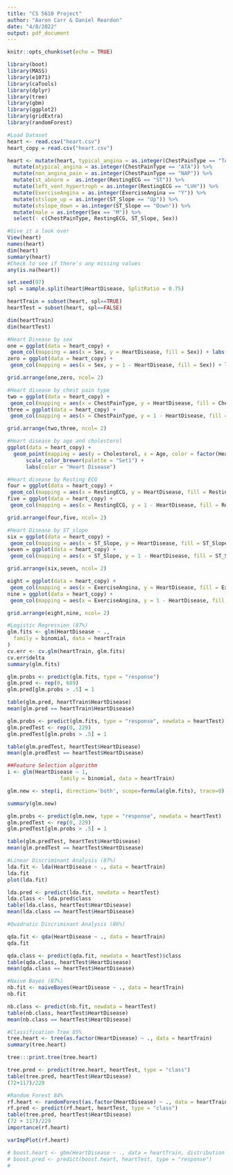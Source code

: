 ```yaml
---
title: "CS 5610 Project"
author: "Aaron Carr & Daniel Reardon"
date: "4/8/2022"
output: pdf_document
---
```


```r
knitr::opts_chunk$set(echo = TRUE)
```



```r
library(boot)
library(MASS)
library(e1071)
library(caTools)
library(dplyr)
library(tree)
library(gbm)
library(ggplot2)
library(gridExtra)
library(randomForest)
```



```r
#Load Dataset
heart <- read.csv("heart.csv")
heart_copy = read.csv("heart.csv")

heart <- mutate(heart, typical_angina = as.integer(ChestPainType == "TA")) %>%
  mutate(atypical_angina = as.integer(ChestPainType == "ATA")) %>%
  mutate(non_angina_pain = as.integer(ChestPainType == "NAP")) %>%
  mutate(st_abnorm =  as.integer(RestingECG == "ST")) %>%
  mutate(left_vent_hypertroph = as.integer(RestingECG == "LVH")) %>%
  mutate(ExerciseAngina = as.integer(ExerciseAngina == "Y")) %>%
  mutate(stslope_up = as.integer(ST_Slope == "Up")) %>%
  mutate(stslope_down = as.integer(ST_Slope == "Down")) %>%
  mutate(male = as.integer(Sex == "M")) %>%
  select(- c(ChestPainType, RestingECG, ST_Slope, Sex))

#Give it a look over
View(heart)
names(heart)
dim(heart)
summary(heart)
#Check to see if there's any missing values
any(is.na(heart))

set.seed(97)
spl = sample.split(heart$HeartDisease, SplitRatio = 0.75)

heartTrain = subset(heart, spl==TRUE)
heartTest = subset(heart, spl==FALSE)

dim(heartTrain)
dim(heartTest)
```

```r
#Heart Disease by sex
one = ggplot(data = heart_copy) +
 geom_col(mapping = aes(x = Sex, y = HeartDisease, fill = Sex)) + labs(y = "Heart Disease")
zero = ggplot(data = heart_copy) +
 geom_col(mapping = aes(x = Sex, y = 1 - HeartDisease, fill = Sex)) + labs(y = "Non-Heart Disease")

grid.arrange(one,zero, ncol= 2)
```

```r
#Heart disease by chest pain type
two = ggplot(data = heart_copy) +
 geom_col(mapping = aes(x = ChestPainType, y = HeartDisease, fill = ChestPainType)) + labs(y = "Heart Disease")
three = ggplot(data = heart_copy) +
 geom_col(mapping = aes(x = ChestPainType, y = 1 - HeartDisease, fill = ChestPainType)) + labs(y = "Non-Heart Disease")

grid.arrange(two,three, ncol= 2)
```

```r
#Heart disease by age and cholesterol
ggplot(data = heart_copy) +
  geom_point(mapping = aes(y = Cholesterol, x = Age, color = factor(HeartDisease, labels = c("No","Yes"))))   +
      scale_color_brewer(palette = "Set1") +
      labs(color = "Heart Disease")
```

```r
#Heart disease by Resting ECG
four = ggplot(data = heart_copy) +
 geom_col(mapping = aes(x = RestingECG, y = HeartDisease, fill = RestingECG)) + labs(y = "Heart Disease")
five = ggplot(data = heart_copy) +
 geom_col(mapping = aes(x = RestingECG, y = 1 - HeartDisease, fill = RestingECG)) + labs(y = "Non-Heart Disease")

grid.arrange(four,five, ncol= 2)
```

```r
#Heart Disease by ST_slope
six = ggplot(data = heart_copy) +
 geom_col(mapping = aes(x = ST_Slope, y = HeartDisease, fill = ST_Slope)) + labs(y = "Heart Disease")
seven = ggplot(data = heart_copy) +
 geom_col(mapping = aes(x = ST_Slope, y = 1 - HeartDisease, fill = ST_Slope)) + labs(y = "Non-Heart Disease")

grid.arrange(six,seven, ncol= 2)
```

```r
eight = ggplot(data = heart_copy) +
 geom_col(mapping = aes(x = ExerciseAngina, y = HeartDisease, fill = ExerciseAngina)) + labs(y = "Heart Disease")
nine = ggplot(data = heart_copy) +
 geom_col(mapping = aes(x = ExerciseAngina, y = 1 - HeartDisease, fill = ExerciseAngina)) + labs(y = "Non-Heart Disease")

grid.arrange(eight,nine, ncol= 2)
```



```r
#Logistic Regression (87%)
glm.fits <- glm(HeartDisease ~ .,
  family = binomial, data = heartTrain
)
cv.err <- cv.glm(heartTrain, glm.fits)
cv.err$delta
summary(glm.fits)

glm.probs <- predict(glm.fits, type = "response")
glm.pred <- rep(0, 689)
glm.pred[glm.probs > .5] = 1

table(glm.pred, heartTrain$HeartDisease)
mean(glm.pred == heartTrain$HeartDisease)

glm.probs <- predict(glm.fits, type = "response", newdata = heartTest)
glm.predTest <- rep(0, 229)
glm.predTest[glm.probs > .5] = 1

table(glm.predTest, heartTest$HeartDisease)
mean(glm.predTest == heartTest$HeartDisease)

##Feature Selection algorithm
i <- glm(HeartDisease ~ 1,
                 family = binomial, data = heartTrain)

glm.new <- step(i, direction='both', scope=formula(glm.fits), trace=0)

summary(glm.new)

glm.probs <- predict(glm.new, type = "response", newdata = heartTest)
glm.predTest <- rep(0, 229)
glm.predTest[glm.probs > .5] = 1

table(glm.predTest, heartTest$HeartDisease)
mean(glm.predTest == heartTest$HeartDisease)

```



```r
#Linear Discriminant Analysis (87%)
lda.fit <- lda(HeartDisease ~ ., data = heartTrain)
lda.fit
plot(lda.fit)

lda.pred <- predict(lda.fit, newdata = heartTest)
lda.class <- lda.pred$class
table(lda.class, heartTest$HeartDisease)
mean(lda.class == heartTest$HeartDisease)
```



```r
#Quadratic Discriminant Analysis (86%)

qda.fit <- qda(HeartDisease ~ ., data = heartTrain)
qda.fit

qda.class <- predict(qda.fit, newdata = heartTest)$class
table(qda.class, heartTest$HeartDisease)
mean(qda.class == heartTest$HeartDisease)
```



```r
#Naive Bayes (87%)
nb.fit <- naiveBayes(HeartDisease ~ ., data = heartTrain)
nb.fit

nb.class <- predict(nb.fit, newdata = heartTest)
table(nb.class, heartTest$HeartDisease)
mean(nb.class == heartTest$HeartDisease)

```



```r
#Classification Tree 85%
tree.heart <- tree(as.factor(HeartDisease) ~ ., data = heartTrain)
summary(tree.heart)

tree:::print.tree(tree.heart)

tree.pred <- predict(tree.heart, heartTest, type = "class")
table(tree.pred, heartTest$HeartDisease)
(72+117)/229
```

```r
#Random Forest 84%
rf.heart <- randomForest(as.factor(HeartDisease) ~ ., data = heartTrain, importance = TRUE)
rf.pred <- predict(rf.heart, heartTest, type = "class")
table(tree.pred, heartTest$HeartDisease)
(72 + 117)/229
importance(rf.heart)

varImpPlot(rf.heart)
```

```r
# boost.heart <- gbm(HeartDisease ~ ., data = heartTrain, distribution = "bernoulli")
# boost.pred <- predict(boost.heart, heartTest, type = "response")
# 

```